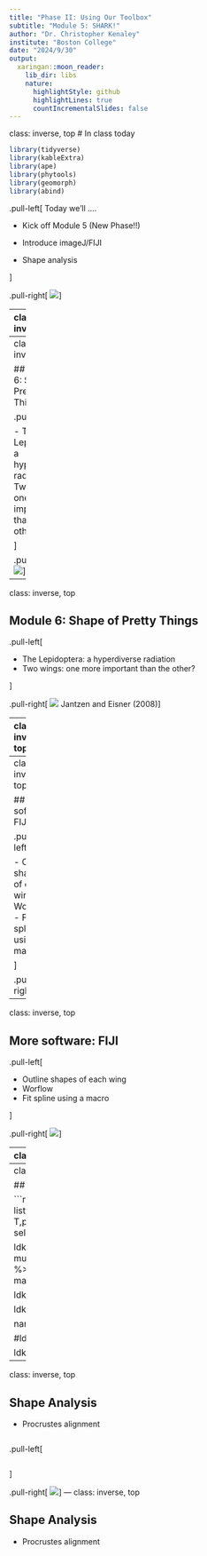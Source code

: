 ```yaml
---
title: "Phase II: Using Our Toolbox"
subtitle: "Module 5: SHARK!"
author: "Dr. Christopher Kenaley"
institute: "Boston College"
date: "2024/9/30"
output:
  xaringan::moon_reader:
    lib_dir: libs
    nature:
      highlightStyle: github
      highlightLines: true
      countIncrementalSlides: false
---
```

class: inverse, top
# In class today 

```r
library(tidyverse)
library(kableExtra)
library(ape)
library(phytools)
library(geomorph)
library(abind)


```

<!-- Add icon library -->
<link rel="stylesheet" href="https://cdnjs.cloudflare.com/ajax/libs/font-awesome/5.14.0/css/all.min.css">


.pull-left[
Today we'll ....

- Kick off Module 5 (New Phase!!)

- Introduce imageJ/FIJI

- Shape analysis

]

.pull-right[
![](https://3.bp.blogspot.com/-0ZJtpbcAlWo/W9R6ek_sNPI/AAAAAAAAUj0/ncYRT0nN9MctC-x60-boMe8bodGXNM2LQCLcBGAs/s450/ButterflyWing3a.jpg)
]

---
class: inverse, top
<!-- slide 1 -->

## Module 6: Shape of Pretty Things

.pull-left[

- The Lepidoptera: a hyperdiverse radiation
- Two wings: one more important than the other?


]

.pull-right[
![](https://www.pnas.org/cms/10.1073/pnas.1907847116/asset/075c8ff7-6363-462d-a528-f2b13710804d/assets/graphic/pnas.1907847116fig01.jpeg)
]



---
class: inverse, top
<!-- slide 1 -->

## Module 6: Shape of Pretty Things

.pull-left[

- The Lepidoptera: a hyperdiverse radiation
- Two wings: one more important than the other?

]

.pull-right[
![](https://d3i71xaburhd42.cloudfront.net/bb0cd297955c4ec58bd60777dc345f7c1d5d93bd/3-Figure1-1.png)
]


---
class: inverse, top
<!-- slide 1 -->

## Module 6: Shape of Pretty Things

.pull-left[

- The Lepidoptera: a hyperdiverse radiation
- Two wings: one more important than the other?

]

.pull-right[
![](flightpath.png)
Jantzen and Eisner (2008)
]


---
class: inverse, top
<!-- slide 1 -->

## More software: FIJI


.pull-left[

- Outline shapes of each wing
- Worflow
- Fit spline using a macro

]

.pull-right[
![](http://bigwww.epfl.ch/sage/soft/mij/meta/splash.png)
]

---
class: inverse, top
<!-- slide 1 -->

## More software: FIJI


.pull-left[

- Outline shapes of each wing
- Worflow
- Fit spline using a macro

]

.pull-right[
![](firstpoint.png)
]

---
class: inverse, top
<!-- slide 1 -->

## More software: FIJI


.pull-left[

- Outline shapes of each wing
- Worflow
- Fit spline using a macro

]

.pull-right[
![](hindwing.png)
]

---
class: inverse, top
<!-- slide 1 -->

## More software: FIJI


.pull-left[

- Using multipoint tool, digitize 14 points
- Worflow
- Use macro to save file

]

.pull-right[
- Open am image.

- Select the multipoint tool.

- Digitize the 14 landmarks you see above.

- Measure the XY positions of these points (cmd/ctrl+m).

- Select the macro tab and run the macro (cmd/ctrl+r).

- Save the results to the appropriate directory.

- Close the results and image tab (don’t save the image).
]


---
class: inverse, top
<!-- slide 1 -->

## Shape Analysis



```r
library(abind)
f <- list.files("shark_points",full.names = T,pattern=".csv")
ldk <- read_csv(f,id="file") %>% select(file,X,Y)


ldk %>% select(file) %>% table
ldk_l <- ldk %>% 
  mutate(file_name=gsub("*_.csv","",basename(file))) %>% 
  select(file,X,Y) %>% 
  mutate(Y=abs(Y-max(Y))) %>% 
  group_split(file,.keep = F) 

ldk_l <- lapply(ldk_l,as.data.frame)

ldk <-  abind(ldk_l, along=3)

names(ldk) <-gsub("*_.csv","",basename(f))




#ldk <- define.sliders(teeth_sl[,,1],nsliders = 1)

ldk_al <- gpagen(ldk,ProcD = F)
plot(ldk_al)
```

---
class: inverse, top
<!-- slide 1 -->

## Shape Analysis


- Procrustes alignment

```r




```


.pull-left[
```r


```
]

.pull-right[
![](https://upload.wikimedia.org/wikipedia/commons/thumb/f/f5/Procrustes_superimposition.png/440px-Procrustes_superimposition.png)
]
---
class: inverse, top
<!-- slide 1 -->

## Shape Analysis


- Procrustes alignment



```r


```


<!-- https://link.springer.com/article/10.1007/s00414-017-1555-0/figures/3 -->








